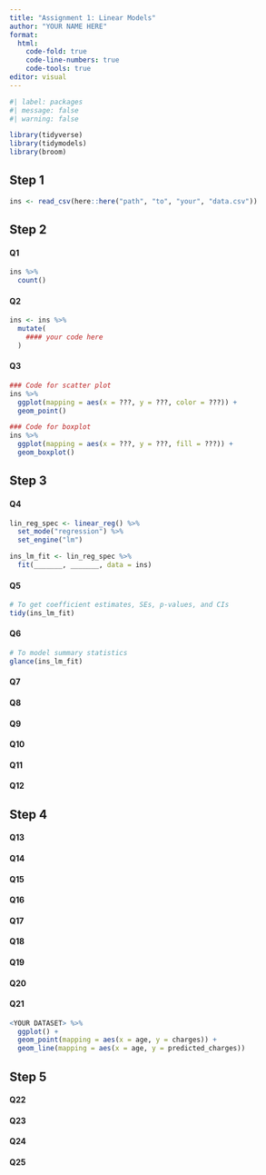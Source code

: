 ```yaml
---
title: "Assignment 1: Linear Models"
author: "YOUR NAME HERE"
format: 
  html:
    code-fold: true
    code-line-numbers: true
    code-tools: true
editor: visual
---
```


```r
#| label: packages
#| message: false
#| warning: false

library(tidyverse)
library(tidymodels)
library(broom)
```

## Step 1

```r
ins <- read_csv(here::here("path", "to", "your", "data.csv"))
```

## Step 2

#### Q1

```r
ins %>% 
  count()
```

#### Q2

```r
ins <- ins %>%
  mutate(
    #### your code here
  )
```

#### Q3

```r
### Code for scatter plot
ins %>%
  ggplot(mapping = aes(x = ???, y = ???, color = ???)) +
  geom_point()

### Code for boxplot
ins %>%
  ggplot(mapping = aes(x = ???, y = ???, fill = ???)) +
  geom_boxplot()
```


## Step 3

#### Q4

```r
lin_reg_spec <- linear_reg() %>%
  set_mode("regression") %>%
  set_engine("lm")

ins_lm_fit <- lin_reg_spec %>%
  fit(_______, _______, data = ins) 
```

#### Q5

```r
# To get coefficient estimates, SEs, p-values, and CIs
tidy(ins_lm_fit) 
```

#### Q6

```r
# To model summary statistics
glance(ins_lm_fit)
```

#### Q7

#### Q8

#### Q9

#### Q10

#### Q11

#### Q12

## Step 4

#### Q13

#### Q14

#### Q15

#### Q16

#### Q17

#### Q18

#### Q19

#### Q20

#### Q21

```r
<YOUR DATASET> %>%
  ggplot() +
  geom_point(mapping = aes(x = age, y = charges)) +
  geom_line(mapping = aes(x = age, y = predicted_charges))

```

## Step 5

#### Q22

#### Q23

#### Q24

#### Q25

